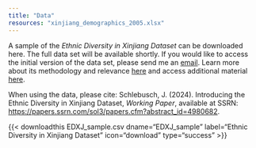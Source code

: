 ```yaml
---
title: "Data"
resources: "xinjiang_demographics_2005.xlsx"
---
```


A sample of the *Ethnic Diversity in Xinjiang Dataset* can be downloaded here. The full data set will be available shortly. If you would like to access the initial version of the data set, please send me an [email](mailto:jschlebusch@student.ibei.org). Learn more about its methodology and relevance [here](https://papers.ssrn.com/sol3/papers.cfm?abstract_id=4980682) and access additional material [here](https://github.com/jschlebusch/EDXJ_data).

When using the data, please cite: Schlebusch, J. (2024). Introducing the Ethnic Diversity in Xinjiang Dataset, *Working Paper*, available at SSRN: <https://papers.ssrn.com/sol3/papers.cfm?abstract_id=4980682>.

{{< downloadthis EDXJ_sample.csv dname="EDXJ_sample" label="Ethnic Diversity in Xinjiang Dataset" icon="download" type="success" >}}
